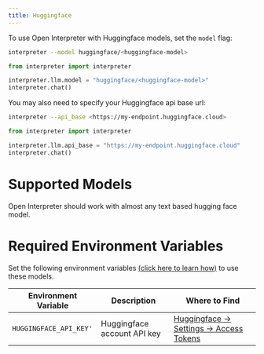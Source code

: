 ---
title: Huggingface
---

To use Open Interpreter with Huggingface models, set the `model` flag:

<CodeGroup>

```bash Terminal
interpreter --model huggingface/<huggingface-model>
```

```python Python
from interpreter import interpreter

interpreter.llm.model = "huggingface/<huggingface-model>"
interpreter.chat()
```

</CodeGroup>

You may also need to specify your Huggingface api base url:
<CodeGroup>

```bash Terminal
interpreter --api_base <https://my-endpoint.huggingface.cloud>
```

```python Python
from interpreter import interpreter

interpreter.llm.api_base = "https://my-endpoint.huggingface.cloud"
interpreter.chat()
```

</CodeGroup>

# Supported Models

Open Interpreter should work with almost any text based hugging face model.

# Required Environment Variables

Set the following environment variables [(click here to learn how)](https://chat.openai.com/share/1062cdd8-62a1-4aa8-8ec9-eca45645971a) to use these models.

| Environment Variable   | Description                 | Where to Find                                                                      |
| ---------------------- | --------------------------- | ---------------------------------------------------------------------------------- |
| `HUGGINGFACE_API_KEY'` | Huggingface account API key | [Huggingface -> Settings -> Access Tokens](https://huggingface.co/settings/tokens) |

